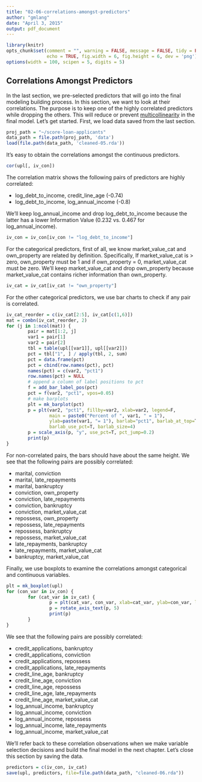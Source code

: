 ```yaml
---
title: "02-06-correlations-amongst-predictors"
author: "gmlang"
date: "April 3, 2015"
output: pdf_document
---
```


```r
library(knitr)
opts_chunk$set(comment = "", warning = FALSE, message = FALSE, tidy = FALSE,
               echo = TRUE, fig.width = 6, fig.height = 6, dev = 'png')
options(width = 100, scipen = 5, digits = 5)
```

## Correlations Amongst Predictors

In the last section, we pre-selected predictors that will go into the final modeling building process. In this section, we want to look at their correlations. The purpose is to keep one of the highly correlated predictors while dropping the others. This will reduce or prevent [multicollinearity](http://en.wikipedia.org/wiki/Multicollinearity) in the final model. Let's get started. First, we load data saved from the last section.
        
```r
proj_path = "~/score-loan-applicants"
data_path = file.path(proj_path, 'data')
load(file.path(data_path, 'cleaned-05.rda'))
```

It's easy to obtain the correlations amongst the continuous predictors.
```r
cor(upl[, iv_con])
```

The correlation matrix shows the following pairs of predictors are highly correlated:

* log_debt_to_income, credit_line_age (-0.74)
* log_debt_to_income, log_annual_income (-0.8)

We'll keep log_annual_income and drop log_debt_to_income because the latter has a lower Information Value (0.232 vs. 0.467 for log_annual_income).

```r
iv_con = iv_con[iv_con != "log_debt_to_income"]
```

For the categorical predictors, first of all, we know market_value_cat and own_property are related by definition. Specifically, If market_value_cat is > zero, own_property must be 1 and if own_property = 0, market_value_cat must be zero. We'll keep market_value_cat and drop own_property because market_value_cat contains richer information than own_property. 

```r
iv_cat = iv_cat[iv_cat != "own_property"]
```

For the other categorical predictors, we use bar charts to check if any pair is correlated.

```r
iv_cat_reorder = c(iv_cat[2:5], iv_cat[c(1,6)])
mat = combn(iv_cat_reorder, 2)
for (j in 1:ncol(mat)) {
        pair = mat[1:2, j]
        var1 = pair[1]
        var2 = pair[2]
        tbl = table(upl[[var1]], upl[[var2]])
        pct = tbl["1", ] / apply(tbl, 2, sum)
        pct = data.frame(pct)
        pct = cbind(row.names(pct), pct)
        names(pct) = c(var2, "pct1")
        row.names(pct) = NULL
        # append a column of label positions to pct
        f = add_bar_label_pos(pct)
        pct = f(var2, "pct1", vpos=0.05)
        # make barplots
        plt = mk_barplot(pct)
        p = plt(var2, "pct1", fillby=var2, xlab=var2, legend=F,
                main = paste0("Percent of ", var1, " = 1"),
                ylab=paste(var1, "= 1"), barlab="pct1", barlab_at_top=T,
                barlab_use_pct=T, barlab_size=4)
        p = scale_axis(p, "y", use_pct=T, pct_jump=0.2)
        print(p)
}
```

For non-correlated pairs, the bars should have about the same height. We see that the following pairs are possibly correlated:

* marital, conviction
* marital, late_repayments
* marital, bankruptcy
* conviction, own_property
* conviction, late_repayments
* conviction, bankruptcy
* conviction, market_value_cat
* repossess, own_property
* repossess, late_repayments
* repossess, bankruptcy
* repossess, market_value_cat
* late_repayments, bankruptcy
* late_repayments, market_value_cat
* bankruptcy, market_value_cat

Finally, we use boxplots to examine the correlations amongst categorical and continuous variables.

```r
plt = mk_boxplot(upl)
for (con_var in iv_con) {
        for (cat_var in iv_cat) {
                p = plt(cat_var, con_var, xlab=cat_var, ylab=con_var, legend=F)
                p = rotate_axis_text(p, 5)
                print(p)
        }
}
```

We see that the following pairs are possibly correlated:

* credit_applications, bankruptcy
* credit_applications, conviction
* credit_applications, repossess
* credit_applications, late_repayments
* credit_line_age, bankruptcy
* credit_line_age, conviction
* credit_line_age, repossess
* credit_line_age, late_repayments
* credit_line_age, market_value_cat
* log_annual_income, bankruptcy
* log_annual_income, conviction
* log_annual_income, repossess
* log_annual_income, late_repayments
* log_annual_income, market_value_cat 

We'll refer back to these correlation observations when we make variable selection decisions and build the final model in the next chapter. Let's close this section by saving the data.

```r
predictors = c(iv_con, iv_cat)
save(upl, predictors, file=file.path(data_path, "cleaned-06.rda"))
```
